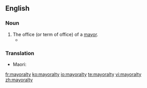 ==English==

===Noun===
{{en-noun|mayoralties}}

# The office (or term of office) of a [[mayor]].
#*{{quote-news|year=2009|date=February 16|author=Simon Romero|title=Chávez Decisively Wins Bid to End Term Limits|work=New York Times|url=http://www.nytimes.com/2009/02/16/world/americas/16venez.html
|passage=The results, coming after voters had rejected a similar effort by Mr. Chávez just 15 months ago, pointed to his resilience after a decade in power, as well as to the fragmentation of his opposition, which as recently as November had won key '''mayoralties''' and governorships.}}

===Translation===
{{trans-top|the office or term of a mayor}}
* Maori: {{t-|mi|meatanga}}
{{trans-mid}}
{{trans-bottom}}
[[fr:mayoralty]]
[[ko:mayoralty]]
[[io:mayoralty]]
[[te:mayoralty]]
[[vi:mayoralty]]
[[zh:mayoralty]]